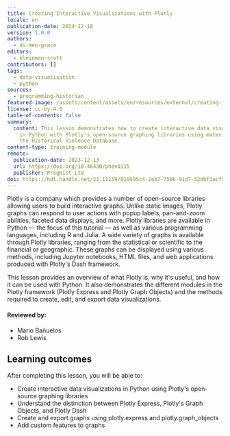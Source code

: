 ```yaml
---
title: Creating Interactive Visualizations with Plotly
locale: en
publication-date: 2024-12-18
version: 1.0.0
authors:
  - di-meo-grace
editors:
  - kleinman-scott
contributors: []
tags:
  - data-visualisation
  - python
sources:
  - programming-historian
featured-image: /assets/content/assets/en/resources/external/creating-interactive-visualizations-with-plotly/featured-image.jpg
license: cc-by-4.0
table-of-contents: false
summary:
  content: This lesson demonstrates how to create interactive data visualizations
    in Python with Plotly's open-source graphing libraries using materials from
    the Historical Violence Database.
content-type: training-module
remote:
  publication-date: 2023-12-13
  url: https://doi.org/10.46430/phen0115
  publisher: ProgHist Ltd
doi: https://hdl.handle.net/21.11159/019595c4-2eb7-750b-91d7-52dbf3acf96d
---
```

Plotly is a company which provides a number of open-source libraries allowing users to build interactive graphs. Unlike static images, Plotly graphs can respond to user actions with popup labels, pan-and-zoom abilities, faceted data displays, and more. Plotly libraries are available in Python — the focus of this tutorial — as well as various programming languages, including R and Julia. A wide variety of graphs is available through Plotly libraries, ranging from the statistical or scientific to the financial or geographic. These graphs can be displayed using various methods, including Jupyter notebooks, HTML files, and web applications produced with Plotly's Dash framework.

This lesson provides an overview of what Plotly is, why it's useful, and how it can be used with Python. It also demonstrates the different modules in the Plotly framework (Plotly Express and Plotly Graph Objects) and the methods required to create, edit, and export data visualizations.

#### Reviewed by:

* Mario Bañuelos
* Rob Lewis

## Learning outcomes

After completing this lesson, you will be able to:

* Create interactive data visualizations in Python using Plotly's open-source graphing libraries
* Understand the distinction between Plotly Express, Plotly's Graph Objects, and Plotly Dash
* Create and export graphs using plotly.express and plotly.graph\_objects
* Add custom features to graphs

<ExternalResource title="Interested in learning more?" subtitle="Check out this lesson on Programming Historian's website" url="https://doi.org/10.46430/phen0115" />
